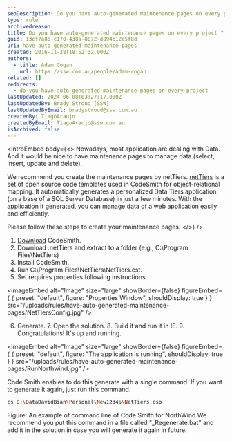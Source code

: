 ```yaml
---
seoDescription: Do you have auto-generated maintenance pages on every project? Yes, with netTiers.
type: rule
archivedreason:
title: Do you have auto-generated maintenance pages on every project ?
guid: 13cf7a86-c170-438a-8072-d894b12e5f8d
uri: have-auto-generated-maintenance-pages
created: 2016-11-28T18:52:32.000Z
authors:
  - title: Adam Cogan
    url: https://ssw.com.au/people/adam-cogan
related: []
redirects:
  - do-you-have-auto-generated-maintenance-pages-on-every-project
lastUpdated: 2024-06-08T03:27:17.000Z
lastUpdatedBy: Brady Stroud [SSW]
lastUpdatedByEmail: bradystroud@ssw.com.au
createdBy: TiagoAraujo
createdByEmail: TiagoAraujo@ssw.com.au
isArchived: false
---
```


<introEmbed
  body={<>
Nowadays, most application are dealing with Data. And it would be nice to have maintenance pages to manage data (select, insert, update and delete).

We recommend you create the maintenance pages by netTiers. [netTiers](https://github.com/netTiers/netTiers/wiki/Getting-Started) is a set of open source code templates used in CodeSmith for object-relational mapping. It automatically generates a personalized Data Tiers application (on a base of a SQL Server Database) in just a few minutes. With the application it generated, you can manage data of a web application easily and efficiently.

Please follow these steps to create your maintenance pages.
  </>}
/>
1. [Download](http://www.codesmithtools.com/) CodeSmith.
2. Download .netTiers and extract to a folder (e.g., C:\Program Files\NetTiers)
3. Install CodeSmith.
4. Run C:\Program Files\NetTiers\NetTiers.cst.
5. Set requires properties following instructions.


<imageEmbed
  alt="Image"
  size="large"
  showBorder={false}
  figureEmbed={ {
    preset: "default",
    figure: "Properties Window",
    shouldDisplay: true
  } }
  src="/uploads/rules/have-auto-generated-maintenance-pages/NetTiersConfig.jpg"
/>

6. Generate. 7. Open the solution. 8. Build it and run it in IE. 9. Congratulations! It's up and running.


<imageEmbed
  alt="Image"
  size="large"
  showBorder={false}
  figureEmbed={ {
    preset: "default",
    figure: "The application is running",
    shouldDisplay: true
  } }
  src="/uploads/rules/have-auto-generated-maintenance-pages/RunNorthwind.jpg"
/>


Code Smith enables to do this generate with a single command. If you want to generate it again, just run this command.

```bash
cs D:\DataDavidBian\Personal\New12345\NetTiers.csp
```

Figure: An example of command line of Code Smith for NorthWind
We recommend you put this command in a file called "\_Regenerate.bat" and add it in the solution in case you will generate it again in future.
